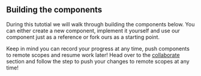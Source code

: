 <!-- Choosing the first component is an important step in the process in building a component-driven design. When choosing the first component, focus on choosing the most
tangible component, the one you can ideally use now. When building a component someone else is expected to use, try and agree on a clear API contract early on to minimize
the amount of uncertainty. Using components as a consumer early on the development process helps avoid uncertainty and achieve faster and more accurate results. -->
<!-- During this turorial we will walk through building the components below. Keep in mind you can decide to deep dive to each one of the steps and walk
through just the things you care about. -->

## Building the components
<!-- 
Choosing the first component is an important step in the process in building a great component-driven design. When choosing the first component, focus on choosing the most
tangible component, a one you can articulate and use to obtain an most immediate value but build it and assume it to be external. In a component graph,
this is usually a top-level component, like an App, Authentication or if you already have an app and looking to build a new button you need, it might be it! -->

During this tutotial we will walk through building the components below. You can either create a new component, implement it yourself and use our component just as a reference or fork ours as a starting point.

Keep in mind you can record your progress at any time, push components to remote scopes and resume work later! Head over to the [collaborate](#collaborate) section and follow
the step to push your changes to remote scopes at any time!

<!-- Components grow from needs. A need is somewhere you needed a certain component. The more needs, the better a component API gets. -->


